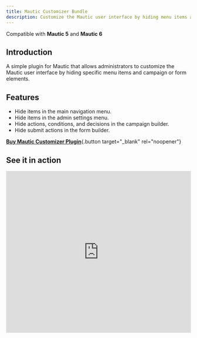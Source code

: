 ```yaml
---
title: Mautic Customizer Bundle
description: Customize the Mautic user interface by hiding menu items and campaign or form elements.
---
```



Compatible with **Mautic 5** and **Mautic 6**

## Introduction

A simple plugin for Mautic that allows administrators to customize the Mautic user interface by hiding specific menu items and campaign or form elements.

## Features

- Hide items in the main navigation menu.
- Hide items in the admin settings menu.
- Hide actions, conditions, and decisions in the campaign builder.
- Hide submit actions in the form builder.

[**Buy Mautic Customizer Plugin**](https://www.mtcextendee.com/mautic-customizer-bundle/#pricing-02){.button target="_blank" rel="noopener"}

## See it in action

<iframe
  width="100%"
  height="440px"
  src="https://share.synthesia.io/embeds/videos/69f98c91-560e-4586-a02d-b15074233d87"
  title="Synthesia video player - Customizer for Mautic"
  frameborder="0"
  allow="encrypted-media; fullscreen;"
  loading="lazy"
  allowfullscreen
></iframe>
